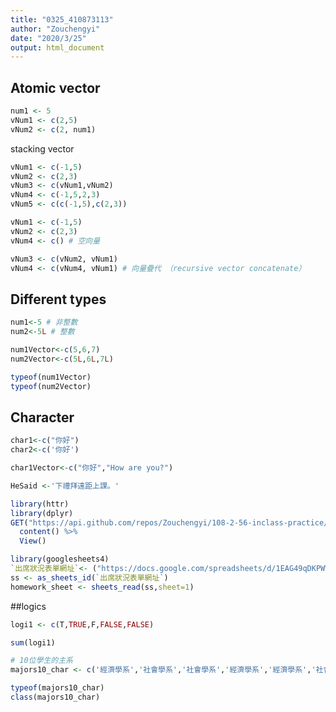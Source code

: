 ```yaml
---
title: "0325_410873113"
author: "Zouchengyi"
date: "2020/3/25"
output: html_document
---
```


## Atomic vector

```r
num1 <- 5
vNum1 <- c(2,5)
vNum2 <- c(2, num1)
```
stacking vector
```r
vNum1 <- c(-1,5)
vNum2 <- c(2,3)
vNum3 <- c(vNum1,vNum2)
vNum4 <- c(-1,5,2,3)
vNum5 <- c(c(-1,5),c(2,3))
```

```r
vNum1 <- c(-1,5)
vNum2 <- c(2,3)
vNum4 <- c() # 空向量
```

```r
vNum3 <- c(vNum2, vNum1)
vNum4 <- c(vNum4, vNum1) # 向量疊代 （recursive vector concatenate）
```

## Different types

```r
num1<-5 # 非整數
num2<-5L # 整數

num1Vector<-c(5,6,7)
num2Vector<-c(5L,6L,7L)
```
```r
typeof(num1Vector)
typeof(num2Vector)
```
## Character

```r
char1<-c("你好")
char2<-c('你好')
```

```r
char1Vector<-c("你好","How are you?")
```

```r
HeSaid <-'下禮拜遠距上課。'
```

```r
library(httr)
library(dplyr)
GET("https://api.github.com/repos/Zouchengyi/108-2-56-inclass-practice/commits") %>%
  content() %>%
  View()
```

```r
library(googlesheets4)
`出席狀況表單網址`<- ("https://docs.google.com/spreadsheets/d/1EAG49qDKPWWi0ebkVr29TLrvVnoBPfkvxYY-J3xLAHY/edit#gid=458686645")# 缺乏定義值
ss <- as_sheets_id(`出席狀況表單網址`)
homework_sheet <- sheets_read(ss,sheet=1)
```

##logics

```r
logi1 <- c(T,TRUE,F,FALSE,FALSE)
```

```r
sum(logi1)
```

```r
# 10位學生的主系
majors10_char <- c('經濟學系','社會學系','社會學系','經濟學系','經濟學系','社會學系','經濟學系','經濟學系','經濟學系','社會學系')

typeof(majors10_char)
class(majors10_char)
```



